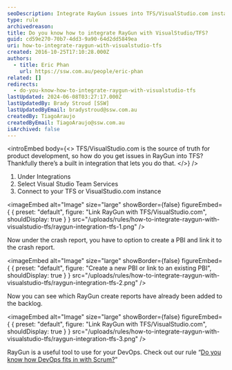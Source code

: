 ```yaml
---
seoDescription: Integrate RayGun issues into TFS/VisualStudio.com instances to streamline product development.
type: rule
archivedreason:
title: Do you know how to integrate RayGun with VisualStudio/TFS?
guid: cd59e270-70b7-4dd3-9a90-64d2dd5849ea
uri: how-to-integrate-raygun-with-visualstudio-tfs
created: 2016-10-25T17:10:28.000Z
authors:
  - title: Eric Phan
    url: https://ssw.com.au/people/eric-phan
related: []
redirects:
  - do-you-know-how-to-integrate-raygun-with-visualstudio-tfs
lastUpdated: 2024-06-08T03:27:17.000Z
lastUpdatedBy: Brady Stroud [SSW]
lastUpdatedByEmail: bradystroud@ssw.com.au
createdBy: TiagoAraujo
createdByEmail: TiagoAraujo@ssw.com.au
isArchived: false
---
```


<introEmbed
  body={<>
TFS/VisualStudio.com is the source of truth for product development, so how do you get issues in RayGun into TFS? Thankfully there’s a built in integration that lets you do that.
  </>}
/>
1. Under Integrations
2. Select Visual Studio Team Services
3. Connect to your TFS or VisualStudio.com instance


<imageEmbed
  alt="Image"
  size="large"
  showBorder={false}
  figureEmbed={ {
    preset: "default",
    figure: "Link RayGun with TFS/VisualStudio.com",
    shouldDisplay: true
  } }
  src="/uploads/rules/how-to-integrate-raygun-with-visualstudio-tfs/raygun-integration-tfs-1.png"
/>


Now under the crash report, you have to option to create a PBI and link it to the crash report.


<imageEmbed
  alt="Image"
  size="large"
  showBorder={false}
  figureEmbed={ {
    preset: "default",
    figure: "Create a new PBI or link to an existing PBI",
    shouldDisplay: true
  } }
  src="/uploads/rules/how-to-integrate-raygun-with-visualstudio-tfs/raygun-integration-tfs-2.png"
/>


Now you can see which RayGun create reports have already been added to the backlog.


<imageEmbed
  alt="Image"
  size="large"
  showBorder={false}
  figureEmbed={ {
    preset: "default",
    figure: "Link RayGun with TFS/VisualStudio.com",
    shouldDisplay: true
  } }
  src="/uploads/rules/how-to-integrate-raygun-with-visualstudio-tfs/raygun-integration-tfs-3.png"
/>


RayGun is a useful tool to use for your DevOps. Check out our rule “[Do you know how DevOps fits in with Scrum?](/do-you-know-how-devops-fits-in-with-scrum)”
